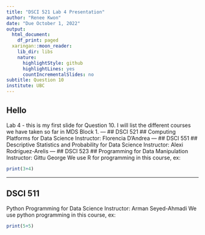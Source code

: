 ```yaml
---
title: "DSCI 521 Lab 4 Presentation"
author: "Renee Kwon"
date: "Due October 1, 2022"
output:
  html_document:
    df_print: paged
  xaringan::moon_reader:
    lib_dir: libs
    nature:
      highlightStyle: github
      highlightLines: yes
      countIncrementalSlides: no
subtitle: Question 10
institute: UBC
---
```


## Hello ##
Lab 4 - this is my first slide for Question 10. 
I will list the different courses we have taken so far in MDS Block 1. 
---
## DSCI 521 ##
Computing Platforms for Data Science
Instructor: Florencia D’Andrea
---
## DSCI 551 ##
Descriptive Statistics and Probability for Data Science
Instructor: Alexi Rodríguez-Arelis
---
## DSCI 523 ##
Programming for Data Manipulation
Instructor: Gittu George
We use R for programming in this course, ex:
```r
print(3+4)
```
---
## DSCI 511 ##
Python Programming for Data Science
Instructor: Arman Seyed-Ahmadi
We use python programming in this course, ex:

```r
print(5+5)
```





